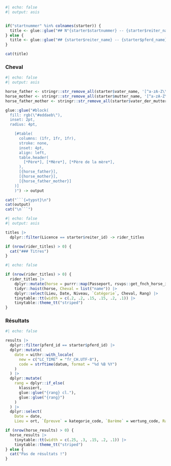 ```{=typst}
#show heading.where(level: 1): it => block(
  fill: rgb("#a3be8c"),
  width: 100%,
  radius: 4pt,
  inset: 8pt,
  align(center, it.body)
  
)

#block(
  inset: 8pt,
  radius: 4pt,
  stroke: .5pt,
  [
```


```r
#| echo: false
#| output: asis


if("startnummer" %in% colnames(starter)) {
  title <- glue::glue("## N°{starter$startnummer} -- {starter$reiter_name} -- {starter$pferd_name}")
} else {
  title <- glue::glue("## {starter$reiter_name} -- {starter$pferd_name}")
}

cat(title)
```


### Cheval

```r
#| echo: false
#| output: asis

horse_father <- stringr::str_remove_all(starter$vater_name, '[^a-zA-Z\\s]')
horse_mother <- stringr::str_remove_all(starter$mutter_name, '[^a-zA-Z\\s]')
horse_father_mother <- stringr::str_remove_all(starter$vater_der_mutter_name, '[^a-zA-Z\\s]')

glue::glue("#block(
  fill: rgb(\"#eddaeb\"),
  inset: 2pt,
  radius: 4pt,

    [#table(
      columns: (1fr, 1fr, 1fr),
      stroke: none,
      inset: 4pt,
      align: left,
      table.header(
        [*Père*], [*Mère*], [*Père de la mère*],
      ),
      [{horse_father}],
      [{horse_mother}],
      [{horse_father_mother}]
    )]
    )") -> output

cat("```{=typst}\n")
cat(output)
cat("\n```")
```

```r
#| echo: false
#| output: asis

titles |>
  dplyr::filter(Licence == starter$reiter_id) -> rider_titles

if (nrow(rider_titles) > 0) {
  cat("### Titres")
}
```

```r
#| echo: false

if (nrow(rider_titles) > 0) {
  rider_titles |>
    dplyr::mutate(horse = purrr::map(Passeport, rsvps::get_fnch_horse_infos)) |>
    tidyr::hoist(horse, Cheval = list("name")) |>
    dplyr::select(Lieu, Date, Niveau, `Catégorie`, Cheval, Rang) |> 
    tinytable::tt(width = c(.2, .2, .15, .15, .2, .1)) |> 
    tinytable::theme_tt("striped")
}
```


### Résultats

```r
#| echo: false

results |>
  dplyr::filter(pferd_id == starter$pferd_id) |>
  dplyr::mutate(
    date = withr::with_locale(
      new = c("LC_TIME" = "fr_CH.UTF-8"),
      code = strftime(datum, format = "%d %B %Y")
    )
  ) |>
  dplyr::mutate(
    rang = dplyr::if_else(
      klassiert,
      glue::glue("{rang} cl."),
      glue::glue("{rang}")
    )
  ) |>
  dplyr::select(
    Date = date,
    Lieu = ort, `Épreuve` = kategorie_code, `Barème` = wertung_code, Rang = rang) -> horse_results

if (nrow(horse_results) > 0) {
  horse_results |> 
    tinytable::tt(width = c(.25, .3, .15, .2, .1)) |> 
    tinytable::theme_tt("striped")
} else {
  cat("Pas de résultats !")
}
```

```{=typst}
  ])
#v(0.5cm)
```

